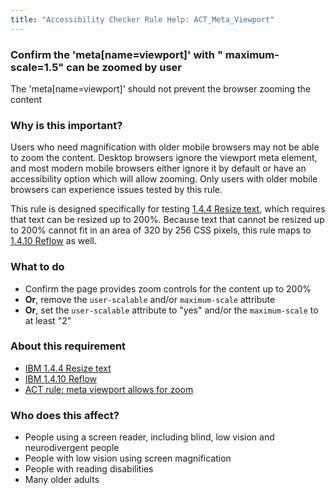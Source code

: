 ```yaml
---
title: "Accessibility Checker Rule Help: ACT_Meta_Viewport"
---
```


<div className="toolHelp">
<Row>
<Column colLg={16} colMd={8} colSm={4} className="toolHead">

### Confirm the 'meta[name=viewport]' with " maximum-scale=1.5" can be zoomed by user

<div id="locLevel"></div>

The 'meta[name=viewport]' should not prevent the browser zooming the content

</Column>
</Row>
<Row>
<Column colLg={11} colMd={5} colSm={4} className="toolMain">

### Why is this important?

Users who need magnification with older mobile browsers may not be able to zoom the content.
Desktop browsers ignore the viewport meta element, 
and most modern mobile browsers either ignore it by default or have an accessibility option which will allow zooming.
Only users with older mobile browsers can experience issues tested by this rule.

This rule is designed specifically for testing [1.4.4 Resize text](https://www.ibm.com/able/requirements/requirements/#1_4_4), 
which requires that text can be resized up to 200%. 
Because text that cannot be resized up to 200% cannot fit in an area of 320 by 256 CSS pixels, 
this rule maps to [1.4.10 Reflow](https://www.ibm.com/able/requirements/requirements/#1_4_10) as well. 

<div id="locSnippet"></div>

### What to do

* Confirm the page provides zoom controls for the content up to 200%
* **Or**, remove the `user-scalable` and/or `maximum-scale` attribute
* **Or**, set the `user-scalable` attribute to "yes" and/or the `maximum-scale` to at least "2"

</Column>
<Column colLg={5} colMd={3} colSm={4} className="toolLeft">

### About this requirement

* [IBM 1.4.4 Resize text](https://www.ibm.com/able/requirements/requirements/#1_4_4)
* [IBM 1.4.10 Reflow](https://www.ibm.com/able/requirements/requirements/#1_4_10)
* [ACT rule: meta viewport allows for zoom](https://act-rules.github.io/rules/b4f0c3)

### Who does this affect?

* People using a screen reader, including blind, low vision and neurodivergent people
* People with low vision using screen magnification
* People with reading disabilities
* Many older adults

</Column>
</Row>
</div>

